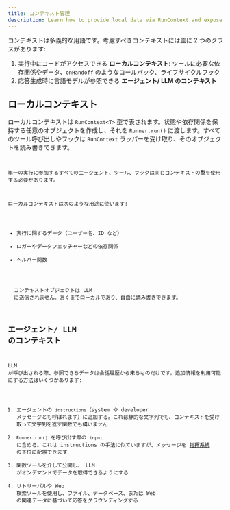 ```yaml
---
title: コンテキスト管理
description: Learn how to provide local data via RunContext and expose context to the LLM
---
```



コンテキストは多義的な用語です。考慮すべきコンテキストには主に 2 つのクラスがあります:

1. 実行中にコードがアクセスできる **ローカルコンテキスト**: ツールに必要な依存関係やデータ、`onHandoff` のようなコールバック、ライフサイクルフック
2. 応答生成時に言語モデルが参照できる **エージェント/ LLM のコンテキスト**

## ローカルコンテキスト

ローカルコンテキストは `RunContext<T>` 型で表されます。状態や依存関係を保持する任意のオブジェクトを作成し、それを `Runner.run()` に渡します。すべてのツール呼び出しやフックは `RunContext` ラッパーを受け取り、そのオブジェクトを読み書きできます。

<Code
  lang="typescript"
  code={localContextExample}
  title="ローカルコンテキストの例"
/>

単一の実行に参加するすべてのエージェント、ツール、フックは同じコンテキストの**型**を使用する必要があります。

ローカルコンテキストは次のような用途に使います:

- 実行に関するデータ（ユーザー名、ID など）
- ロガーやデータフェッチャーなどの依存関係
- ヘルパー関数

<Aside type="note">
  コンテキストオブジェクトは LLM
  に送信されません。あくまでローカルであり、自由に読み書きできます。
</Aside>

## エージェント/ LLM のコンテキスト

LLM が呼び出される際、参照できるデータは会話履歴から来るものだけです。追加情報を利用可能にする方法はいくつかあります:

1. エージェントの `instructions`（system や developer メッセージとも呼ばれます）に追加する。これは静的な文字列でも、コンテキストを受け取って文字列を返す関数でも構いません
2. `Runner.run()` を呼び出す際の `input` に含める。これは instructions の手法に似ていますが、メッセージを [指揮系統](https://cdn.openai.com/spec/model-spec-2024-05-08.html#follow-the-chain-of-command) の下位に配置できます
3. 関数ツールを介して公開し、 LLM がオンデマンドでデータを取得できるようにする
4. リトリーバルや Web 検索ツールを使用し、ファイル、データベース、または Web の関連データに基づいて応答をグラウンディングする

